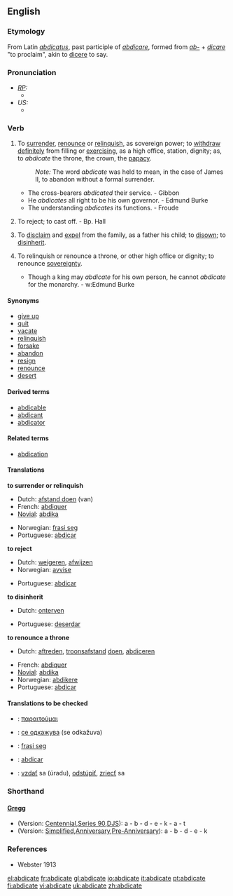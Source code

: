 ==English==

===Etymology===
From Latin ''[[abdicatus]]'', past participle of ''[[abdicare]]'', formed from ''[[ab-]]'' + ''[[dicare]]'' "to proclaim", akin to [[dicere]] to say.

===Pronunciation===
* ''[[RP]]:''
** {{IPA|/ˈæbdɪkeɪt/}}
* ''US:''
** {{SAMPA|/{bdIkEt/}}

===Verb===
{{en-verb|abdicat|ing}}

# {{transitive}} To [[surrender]], [[renounce]] or [[relinquish]], as sovereign power; to [[withdraw]] [[definitely]] from filling or [[exercising]], as a high office, station, dignity; as, to ''abdicate'' the throne, the crown, the [[papacy]].
#: ''Note:'' The word ''abdicate'' was held to mean, in the case of James II, to abandon without a formal surrender.
#* The cross-bearers ''abdicated'' their service. - Gibbon
#* He ''abdicates'' all right to be his own governor. - Edmund Burke
#* The understanding ''abdicates'' its functions. - Froude
# {{transitive}} {{obsolete}} To reject; to cast off. - Bp. Hall
# {{transitive}} {{law}} To [[disclaim]] and [[expel]] from the family, as a father his child; to [[disown]]; to [[disinherit]].
# {{intransitive}} To relinquish or renounce a throne, or other high office or dignity; to renounce [[sovereignty]].
#* Though a king may ''abdicate'' for his own person, he cannot ''abdicate'' for the monarchy. - w:Edmund Burke

====Synonyms====
* [[give up]]
* [[quit]]
* [[vacate]]
* [[relinquish]]
* [[forsake]]
* [[abandon]]
* [[resign]]
* [[renounce]]
* [[desert]]

====Derived terms====
* [[abdicable]]
* [[abdicant]]
* [[abdicator]]

====Related terms====
* [[abdication]]

====Translations====
'''to surrender or relinquish'''
{{top}}
* Dutch: [[afstand doen]] (van)
* French: [[abdiquer]]
*[[Novial]]: [[abdika]]
{{mid}}
*Norwegian: [[frasi seg]]
*Portuguese: [[abdicar]]
{{bottom}}

'''to reject'''
{{top}}
* Dutch: [[weigeren]], [[afwijzen]]
*Norwegian: [[avvise]]
{{mid}}
*Portuguese: [[abdicar]]
{{bottom}}

'''to disinherit'''
{{top}}
* Dutch: [[onterven]]
{{mid}}
*Portuguese: [[deserdar]]
{{bottom}}

'''to renounce a throne'''
{{top}}
* Dutch: [[aftreden]], [[troonsafstand]] [[doen]], [[abdiceren]]
{{mid}}
* French: [[abdiquer]]
*[[Novial]]: [[abdika]]
*Norwegian: [[abdikere]]
*Portuguese: [[abdicar]]
{{bottom}}

====Translations to be checked====
{{checktrans}}
*{{ttbc|Greek}}: [[παραιτούμαι]]
*{{ttbc|Macedonian}}: [[се одкажува]] (se odkažuva)
*{{ttbc|Norwegian}}: [[frasi seg]]
*{{ttbc|Spanish}}: [[abdicar]]
*{{ttbc|Slovak}}: [[vzdať]] sa (úradu), [[odstúpiť]], [[zriecť]] sa

===Shorthand===
====[http://en.wikipedia.org/wiki/Gregg_Shorthand Gregg]====
* (Version: [http://en.wikipedia.org/wiki/Gregg_Shorthand#Centennial_Gregg_Shorthand Centennial],[http://en.wikipedia.org/wiki/Gregg_Shorthand#Series_90_Gregg_Shorthand  Series 90],[http://en.wikipedia.org/wiki/Gregg_Shorthand#Diamond_Jubilee_Gregg_Shorthand  DJS]): a - b - d - e - k - a - t
* (Version: [http://en.wikipedia.org/wiki/Gregg_Shorthand#Simplified_Gregg_Shorthand Simplified],[http://en.wikipedia.org/wiki/Gregg_Shorthand#Anniversary_Gregg_Shorthand Anniversary],[http://en.wikipedia.org/wiki/Gregg_Shorthand#Pre-Anniversary_Gregg_Shorthand Pre-Anniversary]): a - b - d - e - k

===References===
*Webster 1913

[[el:abdicate]]
[[fr:abdicate]]
[[gl:abdicate]]
[[io:abdicate]]
[[it:abdicate]]
[[pt:abdicate]]
[[fi:abdicate]]
[[vi:abdicate]]
[[uk:abdicate]]
[[zh:abdicate]]